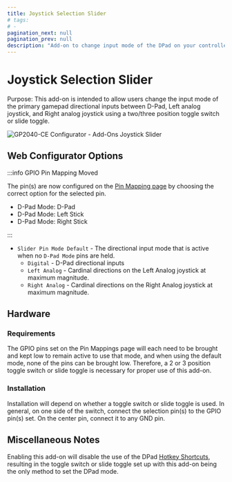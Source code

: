 ```yaml
---
title: Joystick Selection Slider
# tags:
# -
pagination_next: null
pagination_prev: null
description: "Add-on to change input mode of the DPad on your controller"
---
```


# Joystick Selection Slider

Purpose: This add-on is intended to allow users change the input mode of the primary gamepad directional inputs between D-Pad, Left analog joystick, and Right analog joystick using a two/three position toggle switch or slide toggle.

![GP2040-CE Configurator - Add-Ons Joystick Slider](../assets/images/gpc-add-ons-joystick-slider.png)

## Web Configurator Options

:::info GPIO Pin Mapping Moved

The pin(s) are now configured on the [Pin Mapping page](../web-configurator/menu-pages/02-pin-mapping.mdx) by choosing the correct option for the selected pin.

- D-Pad Mode: D-Pad
- D-Pad Mode: Left Stick
- D-Pad Mode: Right Stick

:::

- `Slider Pin Mode Default` - The directional input mode that is active when no `D-Pad Mode` pins are held.
  - `Digital` - D-Pad directional inputs
  - `Left Analog` - Cardinal directions on the Left Analog joystick at maximum magnitude.
  - `Right Analog` - Cardinal directions on the Right Analog joystick at maximum magnitude.

## Hardware

### Requirements

The GPIO pins set on the Pin Mappings page will each need to be brought and kept low to remain active to use that mode, and when using the default mode, none of the pins can be brought low. Therefore, a 2 or 3 position toggle switch or slide toggle is necessary for proper use of this add-on.

### Installation

Installation will depend on whether a toggle switch or slide toggle is used. In general, on one side of the switch, connect the selection pin(s) to the GPIO pin(s) set. On the center pin, connect it to any GND pin.

## Miscellaneous Notes

Enabling this add-on will disable the use of the DPad [Hotkey Shortcuts](../hotkeys.mdx), resulting in the toggle switch or slide toggle set up with this add-on being the only method to set the DPad mode.
